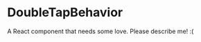 
<Meta title="@flapjs/behaviors/DoubleTapBehavior"
    component={DoubleTapBehavior}/>

# DoubleTapBehavior

A React component that needs some love. Please describe me! :(

<Props of={DoubleTapBehavior}/>

